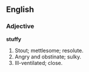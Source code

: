 ==English==

===Adjective===

'''stuffy'''

#Stout; mettlesome; resolute.
#Angry and obstinate; sulky.
#Ill-ventilated; close.